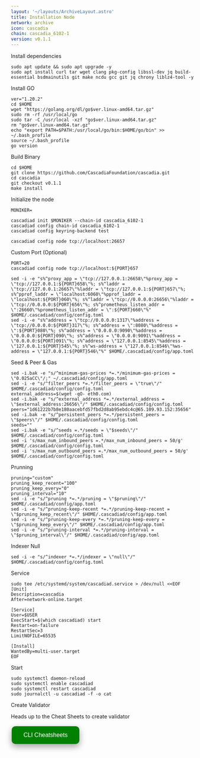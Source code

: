 ```yaml
---
layout: '~/layouts/ArchiveLayout.astro'
title: Installation Node
network: archive
icon: cascadia
chain: cascadia_6102-1
version: v0.1.1
---
```


 Install dependencies
```
sudo apt update && sudo apt upgrade -y
sudo apt install curl tar wget clang pkg-config libssl-dev jq build-essential bsdmainutils git make ncdu gcc git jq chrony liblz4-tool -y
```

 Install GO
```
ver="1.20.2"
cd $HOME
wget "https://golang.org/dl/go$ver.linux-amd64.tar.gz"
sudo rm -rf /usr/local/go
sudo tar -C /usr/local -xzf "go$ver.linux-amd64.tar.gz"
rm "go$ver.linux-amd64.tar.gz"
echo "export PATH=$PATH:/usr/local/go/bin:$HOME/go/bin" >> ~/.bash_profile
source ~/.bash_profile
go version
```

 Build Binary
```
cd $HOME
git clone https://github.com/CascadiaFoundation/cascadia.git
cd cascadia
git checkout v0.1.1
make install
```

 Initialize the node
```
MONIKER=
```
```
cascadiad init $MONIKER --chain-id cascadia_6102-1
cascadiad config chain-id cascadia_6102-1
cascadiad config keyring-backend test
```
```
cascadiad config node tcp://localhost:26657
```

 Custom Port (Optional)
```
PORT=20
cascadiad config node tcp://localhost:${PORT}657
```
```
sed -i -e "s%^proxy_app = \"tcp://127.0.0.1:26658\"%proxy_app = \"tcp://127.0.0.1:${PORT}658\"%; s%^laddr = \"tcp://127.0.0.1:26657\"%laddr = \"tcp://127.0.0.1:${PORT}657\"%; s%^pprof_laddr = \"localhost:6060\"%pprof_laddr = \"localhost:${PORT}060\"%; s%^laddr = \"tcp://0.0.0.0:26656\"%laddr = \"tcp://0.0.0.0:${PORT}656\"%; s%^prometheus_listen_addr = \":26660\"%prometheus_listen_addr = \":${PORT}660\"%" $HOME/.cascadiad/config/config.toml
sed -i -e "s%^address = \"tcp://0.0.0.0:1317\"%address = \"tcp://0.0.0.0:${PORT}317\"%; s%^address = \":8080\"%address = \":${PORT}080\"%; s%^address = \"0.0.0.0:9090\"%address = \"0.0.0.0:${PORT}090\"%; s%^address = \"0.0.0.0:9091\"%address = \"0.0.0.0:${PORT}091\"%; s%^address = \"127.0.0.1:8545\"%address = \"127.0.0.1:${PORT}545\"%; s%^ws-address = \"127.0.0.1:8546\"%ws-address = \"127.0.0.1:${PORT}546\"%" $HOME/.cascadiad/config/app.toml
```

 Seed & Peer & Gas
```
sed -i.bak -e "s/^minimum-gas-prices *=.*/minimum-gas-prices = \"0.025aCC\"/;" ~/.cascadiad/config/app.toml
sed -i -e "s/^filter_peers *=.*/filter_peers = \"true\"/" $HOME/.cascadiad/config/config.toml
external_address=$(wget -qO- eth0.com) 
sed -i.bak -e "s/^external_address *=.*/external_address = \"$external_address:26656\"/" $HOME/.cascadiad/config/config.toml
peers="1d61222b7b8e180aacebfd57fbd2d8ab95ebdc4c@65.109.93.152:35656"
sed -i.bak -e "s/^persistent_peers *=.*/persistent_peers = \"$peers\"/" $HOME/.cascadiad/config/config.toml
seeds=""
sed -i.bak -e "s/^seeds =.*/seeds = \"$seeds\"/" $HOME/.cascadiad/config/config.toml
sed -i 's/max_num_inbound_peers =.*/max_num_inbound_peers = 50/g' $HOME/.cascadiad/config/config.toml
sed -i 's/max_num_outbound_peers =.*/max_num_outbound_peers = 50/g' $HOME/.cascadiad/config/config.toml
```
 Prunning
```
pruning="custom"
pruning_keep_recent="100"
pruning_keep_every="0"
pruning_interval="10"
sed -i -e "s/^pruning *=.*/pruning = \"$pruning\"/" $HOME/.cascadiad/config/app.toml
sed -i -e "s/^pruning-keep-recent *=.*/pruning-keep-recent = \"$pruning_keep_recent\"/" $HOME/.cascadiad/config/app.toml
sed -i -e "s/^pruning-keep-every *=.*/pruning-keep-every = \"$pruning_keep_every\"/" $HOME/.cascadiad/config/app.toml
sed -i -e "s/^pruning-interval *=.*/pruning-interval = \"$pruning_interval\"/" $HOME/.cascadiad/config/app.toml
```
 Indexer Null
```
sed -i -e "s/^indexer *=.*/indexer = \"null\"/" $HOME/.cascadiad/config/config.toml
```

 Service
```
sudo tee /etc/systemd/system/cascadiad.service > /dev/null <<EOF
[Unit]
Description=cascadia
After=network-online.target

[Service]
User=$USER
ExecStart=$(which cascadiad) start
Restart=on-failure
RestartSec=3
LimitNOFILE=65535

[Install]
WantedBy=multi-user.target
EOF
```

 Start
```
sudo systemctl daemon-reload
sudo systemctl enable cascadiad
sudo systemctl restart cascadiad
sudo journalctl -u cascadiad -f -o cat
```

 Create Validator

Heads up to the Cheat Sheets to create validator

<a href="https://sychonix.com/archive/cascadia/cheat" target="_blank">
  <button style="background-color: green; border: none; color: white; padding: 15px 32px; text-align: center; text-decoration: none; display: inline-block; font-size: 16px; margin: 4px 2px; cursor: pointer; border-radius: 10px; box-shadow: 0 8px 16px 0 rgba(0,0,0,0.2), 0 6px 20px 0 rgba(0,0,0,0.19);" onmouseover="this.style.boxShadow='0 0 0 4px rgba(0,255,0,0.5)'" onmouseout="this.style.boxShadow='0 8px 16px 0 rgba(0,0,0,0.2), 0 6px 20px 0 rgba(0,0,0,0.19)'">CLI Cheatsheets</button>
</a>














